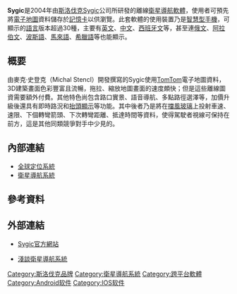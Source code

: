{{Unreferenced|time=2021-06-16T09:54:20+00:00}}
{{noteta|G1=IT}}
{{Infobox software
| name = Sygic衛星導航軟體
| logo = Sygic-Logo.gif
| screenshot = Sygic-Navigation-Chinese-Version.png
| caption = Sygic中文版畫面截圖
| developer = Sygic a. s.
| latest release version = Sygic Version 14.4.1
| latest release date = {{Start date and age|2014|08|18}}
| programming language = 
| operating system = [[Android|Android]]、[[iOS|iOS]]<br>[[Symbian|Symbian]]、[[Bada_(操作系统)|Bada]]<ref>後二者皆已停廢。</ref>
| language = 多語言版本
| genre = GPS衛星導航軟體
| license =
| website = {{URL|www.sygic.com}}
}}
'''Sygic'''是2004年由[[斯洛伐克|斯洛伐克]]Sygic公司所研發的離線[[卫星导航系统|衛星導航]][[软件#应用软件|軟體]]，使用者可預先將[[電子地圖|電子地圖]]資料儲存於[[記憶卡|記憶卡]]以供瀏覽。此套軟體的使用裝置乃是[[智能手机|智慧型手機]]，可顯示的[[語言|語言]]版本超過30種，主要有[[英文|英文]]、[[中文|中文]]、[[西班牙文|西班牙文]]等，甚至連[[俄文|俄文]]、[[阿拉伯文|阿拉伯文]]、[[波斯語|波斯語]]、[[馬來語|馬來語]]、[[希臘語|希臘語]]等也能顯示。

== 概要 ==
由麥克·史登克（Michal Stencl）開發撰寫的Sygic使用[[TomTom|TomTom]]電子地圖資料，3D建築畫面色彩豐富且流暢，拖拉、縮放地圖畫面的速度頗快；但是這些離線圖資需要額外付費。其他特色尚包含路口實景、語音導航、多點路徑選澤等，加價升級後還具有即時路況和[[抬頭顯示器|抬頭顯示]]等功能。其中後者乃是將在[[擋風玻璃|擋風玻璃]]上投射車速、速限、下個轉彎箭頭、下次轉彎距離、抵達時間等資料，使得駕駛者視線可保持在前方，這是其他同類競爭對手中少見的。

== 內部連結 ==
* [[全球定位系統|全球定位系統]]
* [[衛星導航系統|衛星導航系統]]

== 參考資料 ==
{{reflist}}

== 外部連結 ==
* {{en}}[https://www.sygic.com/ Sygic官方網站]{{Wayback|url=https://www.sygic.com/ |date=20141221133444 }}
* [http://www.ee.ntu.edu.tw/hischool/doc/2011.08.pdf 淺談衛星導航系統]{{Wayback|url=http://www.ee.ntu.edu.tw/hischool/doc/2011.08.pdf |date=20140911151040 }}

[[Category:斯洛伐克品牌|Category:斯洛伐克品牌]]
[[Category:衛星導航系統|Category:衛星導航系統]]
[[Category:跨平台軟體|Category:跨平台軟體]]
[[Category:Android软件|Category:Android软件]]
[[Category:IOS软件|Category:IOS软件]]